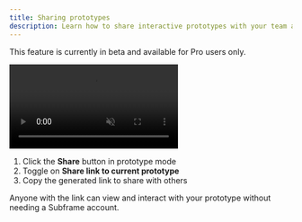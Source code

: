 ```yaml
---
title: Sharing prototypes
description: Learn how to share interactive prototypes with your team and stakeholders using shareable links.
---
```


<Note>This feature is currently in beta and available for Pro users only.</Note>

<video
  autoPlay
  muted
  loop
  playsInline
  className="w-full"
  src="https://hevpkratkeuc60w7.public.blob.vercel-storage.com/Mintlify/sharing-prototypes-FPprUHOcuWy4ATTaX4kMFQ12WGEDLE.mp4"
/>

1. Click the **Share** button in prototype mode
2. Toggle on **Share link to current prototype**
3. Copy the generated link to share with others

Anyone with the link can view and interact with your prototype without needing a Subframe account.

